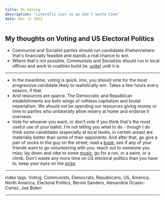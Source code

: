 ```yaml
---
title: On Voting
description: "Literally just so we don't waste time"
date: Dec 12 2022
---
```


## My thoughts on Voting and US Electoral Politics

- Communist and Socialist parties should run candidates if/when/where that's financially feasible and stands a real chance to win.
- Where that's not possible, Communists and Socialists should run in local offices and work to coalition build (ie. [unite](/posts/on-unity)) until it is.

---

- In the meantime, voting is quick. Imo, you should vote for the most progressive candidate likely to realistically win. Takes a few hours every season, if that.
- And resources are sparce. The Democratic and Republican establishments are both wings of ruthless capitalism and brutal imperialism. We should not be spending our resources giving money or time to parties who unilaterally allow misery at home and endorse it overseas.
- Vote for whoever you want, or don't vote if you think that's the most useful use of your ballot. I'm not telling you what to do - though I do think some candidates (especially at local levels, in certain areas) are materially better than some of their opponents. And after that, go give a pair of socks to the guy on the street; read a [book](/posts/on-site-contents-by-topic); see if any of your friends want to go volunteering with you; reach out to someone you miss; lay down and vibe to some [music](/posts/on-music); go for a run, or a swim, or a climb. Don't waste any more time on US electoral politics than you have to, keep your eyes on the [prize](/posts/on-organizing).

---

index tags: Voting, Communists, Democrats, Republicans, US, America, North America, Electoral Politics, Bernie Sanders, Alexandria Ocasio-Cortez, Joe Biden

---
